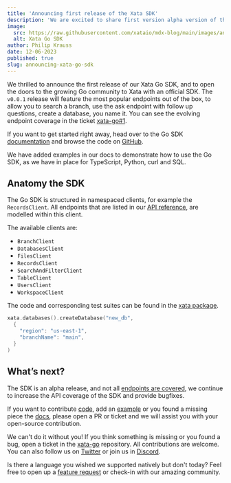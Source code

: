```yaml
---
title: 'Announcing first release of the Xata SDK'
description: 'We are excited to share first version alpha version of the Xata Go SDK.'
image:
  src: https://raw.githubusercontent.com/xataio/mdx-blog/main/images/announcing-xata-sdk-cover.jpg
  alt: Xata Go SDK
author: Philip Krauss
date: 12-06-2023
published: true
slug: announcing-xata-go-sdk
---
```


We thrilled to announce the first release of our Xata Go SDK, and to open the doors to the growing Go community to Xata with an official SDK.
The `v0.0.1` release will feature the most popular endpoints out of the box, to allow you to search a branch, use the ask endpoint with follow up questions, create a database, you name it.
You can see the evolving endpoint coverage in the ticket [xata-go#1](https://github.com/xataio/xata-go/issues/1).

If you want to get started right away, head over to the Go SDK [documentation](/docs/sdk/go/overview) and browse the code on [GitHub](https://github.com/xataio/xata-go).

We have added examples in our docs to demonstrate how to use the Go SDK, as we have in place for TypeScript, Python, curl and SQL.

## Anatomy the SDK

The Go SDK is structured in namespaced clients, for example the `RecordsClient`.
All endpoints that are listed in our [API reference](/docs/api-reference/db/db_branch_name/transaction), are modelled within this client.

The available clients are:

- `BranchClient`
- `DatabasesClient`
- `FilesClient`
- `RecordsClient`
- `SearchAndFilterClient`
- `TableClient`
- `UsersClient`
- `WorkspaceClient`

The code and corresponding test suites can be found in the [xata package](https://github.com/xataio/xata-go/tree/main/xata).

```go
xata.databases().createDatabase("new_db",
  {
    "region": "us-east-1",
    "branchName": "main",
  }
)
```

## What’s next?

The SDK is an alpha release, and not all [endpoints are covered](https://github.com/xataio/xata-go/issues/1), we continue to increase the API coverage of the SDK and provide bugfixes.

If you want to contribute [code](https://github.com/xataio/xata-go), add an [example](https://github.com/xataio/xata-go/tree/main/examples) or you found a missing piece the [docs](/docs/sdk/go/overview), please open a PR or ticket and we will assist you with your open-source contribution.

We can't do it without you! If you think something is missing or you found a bug, open a ticket in the [xata-go](https://github.com/xataio/xata-go) repository. All contributions are welcome. You can also follow us on [Twitter](https://twitter.com/xata) or join us in [Discord](https://xata.io/discord).

Is there a language you wished we supported natively but don't today? Feel free to open up a [feature request](https://xata.canny.io/feature-requests) or check-in with our amazing community.
